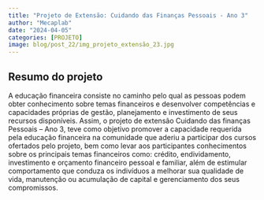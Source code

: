 ```yaml
---
title: "Projeto de Extensão: Cuidando das Finanças Pessoais - Ano 3"
author: "Mecaplab"
date: "2024-04-05"
categories: [PROJETO]
image: blog/post_22/img_projeto_extensão_23.jpg
---
```


## Resumo do projeto 

A educação financeira consiste no caminho pelo qual as pessoas podem obter conhecimento sobre temas financeiros e desenvolver competências e capacidades próprias de gestão, planejamento e investimento de seus recursos disponíveis. Assim, o projeto de extensão Cuidando das finanças Pessoais – Ano 3, teve como objetivo promover a capacidade requerida pela educação financeira na comunidade que aderiu a participar dos cursos ofertados pelo projeto, bem como levar aos participantes conhecimentos sobre os principais temas financeiros como: crédito, endividamento, investimento e orçamento financeiro pessoal e familiar, além de estimular comportamento que conduza os indivíduos a melhorar sua qualidade de vida, manutenção ou acumulação de capital e gerenciamento dos seus compromissos.
